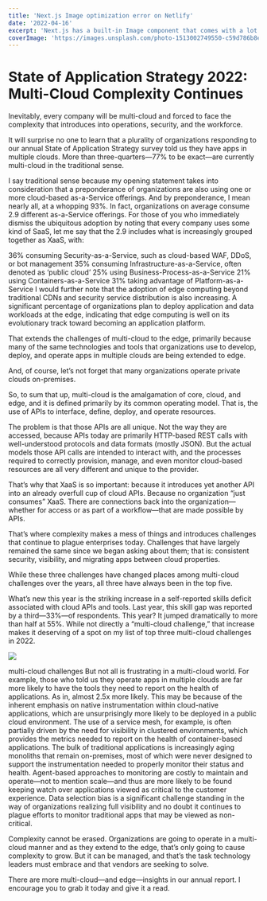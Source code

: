 ```yaml
---
title: 'Next.js Image optimization error on Netlify'
date: '2022-04-16'
excerpt: 'Next.js has a built-in Image component that comes with a lot of performance optimization features when you are using it.'
coverImage: 'https://images.unsplash.com/photo-1513002749550-c59d786b8e6c?ixlib=rb-1.2.1&ixid=MnwxMjA3fDB8MHxwaG90by1wYWdlfHx8fGVufDB8fHx8&auto=format&fit=crop&w=987&q=80'
---
```


# State of Application Strategy 2022: Multi-Cloud Complexity Continues

Inevitably, every company will be multi-cloud and forced to face the complexity that introduces into operations, security, and the workforce.

It will surprise no one to learn that a plurality of organizations responding to our annual State of Application Strategy survey told us they have apps in multiple clouds. More than three-quarters—77% to be exact—are currently multi-cloud in the traditional sense.

I say traditional sense because my opening statement takes into consideration that a preponderance of organizations are also using one or more cloud-based as-a-Service offerings. And by preponderance, I mean nearly all, at a whopping 93%. In fact, organizations on average consume 2.9 different as-a-Service offerings. For those of you who immediately dismiss the ubiquitous adoption by noting that every company uses some kind of SaaS, let me say that the 2.9 includes what is increasingly grouped together as XaaS, with:

36% consuming Security-as-a-Service, such as cloud-based WAF, DDoS, or bot management
35% consuming Infrastructure-as-a-Service, often denoted as ‘public cloud’
25% using Business-Process-as-a-Service
21% using Containers-as-a-Service
31% taking advantage of Platform-as-a-Service
I would further note that the adoption of edge computing beyond traditional CDNs and security service distribution is also increasing. A significant percentage of organizations plan to deploy application and data workloads at the edge, indicating that edge computing is well on its evolutionary track toward becoming an application platform.

That extends the challenges of multi-cloud to the edge, primarily because many of the same technologies and tools that organizations use to develop, deploy, and operate apps in multiple clouds are being extended to edge.

And, of course, let’s not forget that many organizations operate private clouds on-premises.

So, to sum that up, multi-cloud is the amalgamation of core, cloud, and edge, and it is defined primarily by its common operating model. That is, the use of APIs to interface, define, deploy, and operate resources.

The problem is that those APIs are all unique. Not the way they are accessed, because APIs today are primarily HTTP-based REST calls with well-understood protocols and data formats (mostly JSON). But the actual models those API calls are intended to interact with, and the processes required to correctly provision, manage, and even monitor cloud-based resources are all very different and unique to the provider.

That’s why that XaaS is so important: because it introduces yet another API into an already overfull cup of cloud APIs. Because no organization “just consumes” XaaS. There are connections back into the organization—whether for access or as part of a workflow—that are made possible by APIs.

That’s where complexity makes a mess of things and introduces challenges that continue to plague enterprises today. Challenges that have largely remained the same since we began asking about them; that is: consistent security, visibility, and migrating apps between cloud properties.

While these three challenges have changed places among multi-cloud challenges over the years, all three have always been in the top five.

What’s new this year is the striking increase in a self-reported skills deficit associated with cloud APIs and tools. Last year, this skill gap was reported by a third—33%—of respondents. This year? It jumped dramatically to more than half at 55%. While not directly a “multi-cloud challenge,” that increase makes it deserving of a spot on my list of top three multi-cloud challenges in 2022.

![](https://www.f5.com/content/dam/f5-com/page-assets-en/home-en/company/blog/2022/multi-cloud%20challenges2022.jpg)

multi-cloud challenges
But not all is frustrating in a multi-cloud world. For example, those who told us they operate apps in multiple clouds are far more likely to have the tools they need to report on the health of applications. As in, almost 2.5x more likely. This may be because of the inherent emphasis on native instrumentation within cloud-native applications, which are unsurprisingly more likely to be deployed in a public cloud environment. The use of a service mesh, for example, is often partially driven by the need for visibility in clustered environments, which provides the metrics needed to report on the health of container-based applications. The bulk of traditional applications is increasingly aging monoliths that remain on-premises, most of which were never designed to support the instrumentation needed to properly monitor their status and health. Agent-based approaches to monitoring are costly to maintain and operate—not to mention scale—and thus are more likely to be found keeping watch over applications viewed as critical to the customer experience. Data selection bias is a significant challenge standing in the way of organizations realizing full visibility and no doubt it continues to plague efforts to monitor traditional apps that may be viewed as non-critical.

Complexity cannot be erased. Organizations are going to operate in a multi-cloud manner and as they extend to the edge, that’s only going to cause complexity to grow. But it can be managed, and that’s the task technology leaders must embrace and that vendors are seeking to solve.

There are more multi-cloud—and edge—insights in our annual report. I encourage you to grab it today and give it a read.
